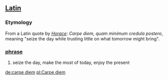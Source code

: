 == [[Latin]] ==

=== Etymology ===
From a Latin quote by ''[[Horace]]'': ''Carpe diem, quam minimum credula postero'', meaning "seize the day while trusting little on what tomorrow might bring".

=== [[phrase]] ===
# seize the day, make the most of today, enjoy the present

[[de:carpe diem]]
[[pl:Carpe diem]]